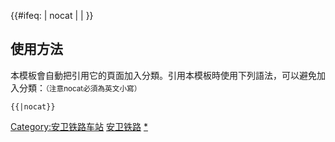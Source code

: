 {{鐵道路線|
| 模板名稱 = 安卫铁路
| 名稱 = <s>[[安卫铁路]]</s>
| 代表色 = #0033c9
| Logo = [[File:China_Railways.svg|17px]]
| 背景顏色 = #FFFFFF
| 車站列表 =  [[安陆站|安陆]] - [[连棚站|连棚]] - [[林徐站|林徐]] - [[花园西站|花园西]] - [[卫家店站|卫家店]]}}

<includeonly>{{#ifeq: {{{1}}} | nocat | <!--空--> | [[Category:安卫铁路车站]] }}
</includeonly><noinclude>

==使用方法==
本模板會自動把引用它的頁面加入分類。引用本模板時使用下列語法，可以避免加入分類：<small>（注意nocat必須為英文小寫）</small>
 <nowiki>{{</nowiki>{{PAGENAME}}<nowiki>|nocat}}</nowiki>

[[Category:中國鐵路路線模板|安卫铁路]]
[[Category:安卫铁路车站|*]]
</noinclude>